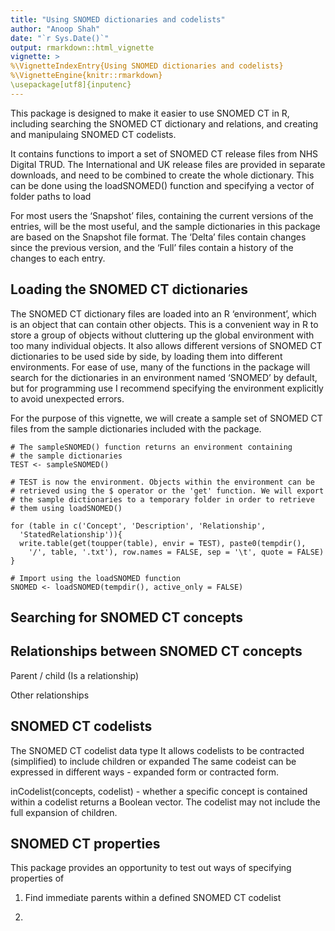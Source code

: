 ```yaml
---
title: "Using SNOMED dictionaries and codelists"
author: "Anoop Shah"
date: "`r Sys.Date()`"
output: rmarkdown::html_vignette
vignette: >
%\VignetteIndexEntry{Using SNOMED dictionaries and codelists}
%\VignetteEngine{knitr::rmarkdown}
\usepackage[utf8]{inputenc}
---
```


This package is designed to make it easier to use SNOMED CT in R, including searching the SNOMED CT dictionary and relations, and creating and manipulaing SNOMED CT codelists.

It contains functions to import a set of SNOMED CT release files from NHS Digital TRUD. The International and UK release files are provided in separate downloads, and need to be combined to create the whole dictionary. This can be done using the loadSNOMED() function and specifying a vector of folder paths to load 

For most users the 'Snapshot' files, containing the current versions of the entries, will be the most useful, and the sample dictionaries in this package are based on the Snapshot file format. The 'Delta' files contain changes since the previous version, and the 'Full' files contain a history of the changes to each entry.

Loading the SNOMED CT dictionaries
----------------------------------

The SNOMED CT dictionary files are loaded into an R 'environment', which is an object that can contain other objects. This is a convenient way in R to store a group of objects without cluttering up the global environment with too many individual objects. It also allows different versions of SNOMED CT dictionaries to be used side by side, by loading them into different environments. For ease of use, many of the functions in the package will search for the dictionaries in an environment named 'SNOMED' by default, but for programming use I recommend specifying the environment explicitly to avoid unexpected errors. 

For the purpose of this vignette, we will create a sample set of SNOMED CT files from the sample dictionaries included with the package. 

```
# The sampleSNOMED() function returns an environment containing
# the sample dictionaries
TEST <- sampleSNOMED()

# TEST is now the environment. Objects within the environment can be
# retrieved using the $ operator or the 'get' function. We will export
# the sample dictionaries to a temporary folder in order to retrieve
# them using loadSNOMED()

for (table in c('Concept', 'Description', 'Relationship',
  'StatedRelationship')){
  write.table(get(toupper(table), envir = TEST), paste0(tempdir(),
    '/', table, '.txt'), row.names = FALSE, sep = '\t', quote = FALSE)
}

# Import using the loadSNOMED function
SNOMED <- loadSNOMED(tempdir(), active_only = FALSE)
```

Searching for SNOMED CT concepts
--------------------------------



Relationships between SNOMED CT concepts
----------------------------------------

Parent / child (Is a relationship)

Other relationships




SNOMED CT codelists
-------------------

The SNOMED CT codelist data type 
It allows codelists to be contracted (simplified) to include children or expanded
The same codeist can be expressed in different ways - expanded form or contracted form.

inCodelist(concepts, codelist) - whether a specific concept is contained within a codelist
returns a Boolean vector. The codelist may not include the full expansion of children.

SNOMED CT properties
--------------------

This package provides an opportunity to test out ways of specifying properties of 

1. Find immediate parents within a defined SNOMED CT codelist


2.  
